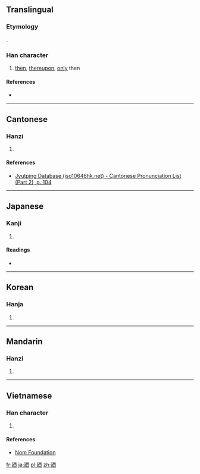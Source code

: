 {{also|乃|迺}}
==Translingual==
===Etymology===
{{Han simp|迺|f=辶|t=廴}}.

===Han character===
{{Han char|rn=54|rad=廴|as=06|sn=9|four=11400|canj=弓大一金田 (NKMCW)|ids=⿺[[廴]][[西]]}}

# [[then]], [[thereupon]], [[only]] then

====References====
* {{Han ref|kx=0353.051|dkj=09576|dj=0668.020|hdz=10404.080|uh=5EFC|ud=24316}}

----

==Cantonese==

===Hanzi===
{{yue-hanzi|jyut=[[naai5]], [[laai5]]|y=naai5, laai5}}

# {{defn|lang=yue|sort=廴06}}

====References====
* [http://www.iso10646hk.net/jp/document/download.jsp Jyutping Database (iso10646hk.net) - Cantonese Pronunciation List (Part 2), p. 104]

----

==Japanese==

===Kanji===
{{ja-kanji|grade=|rs=廴06}}

# {{defn|lang=ja|sort=廴06}}

====Readings====
* {{ja-readings|on=[[だい]] (dai), [[ない]] (nai)|kun=[[すなわち]] (sunawachi), [[の]] (no)}}

----

==Korean==

===Hanja===
{{ko-hanja|hangeul=내|rv=nae|mr=nae}}

# {{defn|lang=ko|sort=廴06}}

----

==Mandarin==

===Hanzi===
{{cmn-hanzi|pin=[[nǎi]] ([[nai3]])|wg=nai<sup>3</sup>}}

# {{defn|lang=cmn|sort=廴06}}

----

==Vietnamese==

===Han character===
{{vi-readings|rs=廴06| hanviet = nãi}}

# {{defn|lang=vi|sort=廴06}}

====References====
*[http://nomfoundation.org/common/nom_details.php?codepoint=5efc Nom Foundation]

[[fr:廼]]
[[ja:廼]]
[[pl:廼]]
[[zh:廼]]